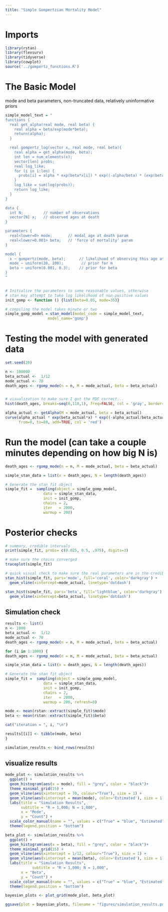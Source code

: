 ```yaml
---
title: "Simple Gompertzian Mortality Model"
---
```

# Imports

```r
library(rstan)
library(flexsurv)
library(tidyverse)
library(cowplot)
source('../gompertz_functions.R')
```

# The Basic Model

mode and beta parameters, non-truncated data, relatively uninformative priors

```r
simple_model_text = "
functions {
  real get_alpha(real mode, real beta) {
    real alpha = beta/exp(mode*beta);
    return(alpha);
  }

  real gompertz_log(vector x, real mode, real beta){
    real alpha = get_alpha(mode, beta);
    int len = num_elements(x);
    vector[len] probs;
    real log_like;
    for (i in 1:len) {
      probs[i] = alpha * exp(beta*x[i]) * exp((-alpha/beta) * (exp(beta*x[i])-1)); 
    }
    log_like = sum(log(probs));
    return log_like;
  }
}

data {
  int N;         // number of observations
  vector[N] x;   // observed ages at death
}

parameters {
  real<lower=0> mode;       // modal age at death param
  real<lower=0.001> beta;   // 'force of mortality' param
}

model {
  x ~ gompertz(mode, beta);      // likelihood of observing this age at death, given mode and beta
  mode ~ uniform(20, 100);        // prior for m
  beta ~ uniform(0.001, 0.3);    // prior for beta
}
"


# Initialize the parameters to some reasonable values, otherwise
# stan may attempt to take log likelihood of non-positive values
init_gomp <- function () {list(beta=0.05, mode=35)} 

# compiling the model takes minute or two
simple_gomp_model = stan_model(model_code = simple_model_text,
                   model_name='gomp')
```


# Testing the model with generated data
```r
set.seed(20)

n <- 100000
beta_actual <-  1/12
mode_actual <- 70
death_ages <- rgomp_mode(n = n, M = mode_actual, beta = beta_actual)


# visualization to make sure I got the PDF correct...
hist(death_ages, breaks=seq(0,110,1), freq=FALSE, col = 'gray', border='darkgray')

alpha_actual <- getAlpha(M = mode_actual, beta = beta_actual)
curve(alpha_actual * exp(beta_actual*x) * exp((-alpha_actual/beta_actual) * (exp(beta_actual*x)-1)), 
      from=0, to=80, add=TRUE, col = 'red')
```

# Run the model (can take a couple minutes depending on how big N is)
```r
death_ages <- rgomp_mode(n = n, M = mode_actual, beta = beta_actual)

simple_stan_data = list(x = death_ages, N = length(death_ages))

# Generate the stan fit object
simple_fit =  sampling(object = simple_gomp_model, 
                 data = simple_stan_data, 
                 init = init_gomp,
                 chains = 2,
                 iter   = 2000, 
                 warmup = 200)
```



# Posterior checks
```r
# summary, credible intervals
print(simple_fit, probs= c(0.025, 0.5, .975), digits=3)

# make sure the chains converged
traceplot(simple_fit)

# quick visual check to make sure the real parameters are in the credible interval
stan_hist(simple_fit, pars='mode', fill='coral', color='darkgray') +
  geom_vline(xintercept=mode_actual, linetype='dotdash')

stan_hist(simple_fit, pars='beta', fill='lightblue', color='darkgray') +
  geom_vline(xintercept=beta_actual, linetype='dotdash') 
```

## Simulation check

```r
results <- list()
n <- 1000
beta_actual <-  1/12
mode_actual <- 70
death_ages <- rgomp_mode(n = n, M = mode_actual, beta = beta_actual)

for (i in 1:1000) {
death_ages <- rgomp_mode(n = n, M = mode_actual, beta = beta_actual)

simple_stan_data = list(x = death_ages, N = length(death_ages))

# Generate the stan fit object
simple_fit =  sampling(object = simple_gomp_model, 
                 data = simple_stan_data, 
                 init = init_gomp,
                 chains = 2,
                 iter   = 2000, 
                 warmup = 200, refresh=0)

mode <- mean(rstan::extract(simple_fit)$mode)
beta <- mean(rstan::extract(simple_fit)$beta)

cat("iteration = ", i, "\n")

results[[i]] <- tibble(mode, beta)
}

simulation_results <- bind_rows(results)
```

## visualize results
```r
mode_plot <- simulation_results %>% 
  ggplot() +
  geom_histogram(aes(x = mode), fill = "grey", color = "black")+ 
  theme_minimal_grid(15) +
  geom_vline(aes(xintercept = 70, colour="True"), size = 1) + 
  geom_vline(aes(xintercept = mean(mode), color='Estimated'), size = 1) + 
  labs(title = "Simulation Results",
       subtitle = "R = 1,000; N = 1,000",
       x = "Mode",
       y = "Count") +
  scale_color_manual(name = "", values = c("True" = "blue", "Estimated" = "red")) + 
  theme(legend.position = "bottom")

beta_plot <- simulation_results %>% 
  ggplot() +
  geom_histogram(aes(x = beta), fill = "grey", color = "black")+ 
  theme_minimal_grid(15) +
  geom_vline(aes(xintercept = 1/12, colour="True"), size = 1) + 
  geom_vline(aes(xintercept = mean(beta), color='Estimated'), size = 1) + 
  labs(title = "Simulation Results",
            subtitle = "R = 1,000; N = 1,000",
       x = "Beta",
       y = "Count") +
  scale_color_manual(name = "", values = c("True" = "blue", "Estimated" = "red")) + 
  theme(legend.position = "bottom")

bayesian_plots <- plot_grid(mode_plot, beta_plot)

ggsave(plot = bayesian_plots, filename = "figures/simulation_results.png", width = 12, height = 7)
```

